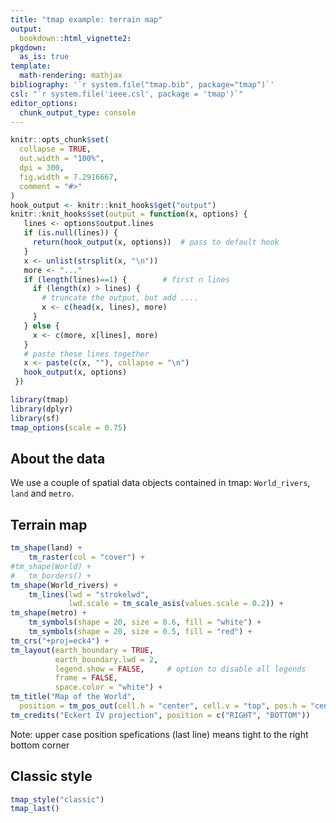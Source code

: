 ```yaml
---
title: "tmap example: terrain map"
output: 
  bookdown::html_vignette2:
pkgdown:
  as_is: true
template:
  math-rendering: mathjax
bibliography: '`r system.file("tmap.bib", package="tmap")`'
csl: "`r system.file('ieee.csl', package = 'tmap')`"
editor_options: 
  chunk_output_type: console
---
```


```r
knitr::opts_chunk$set(
  collapse = TRUE,
  out.width = "100%",
  dpi = 300,
  fig.width = 7.2916667,
  comment = "#>"
)
hook_output <- knitr::knit_hooks$get("output")
knitr::knit_hooks$set(output = function(x, options) {
   lines <- options$output.lines
   if (is.null(lines)) {
     return(hook_output(x, options))  # pass to default hook
   }
   x <- unlist(strsplit(x, "\n"))
   more <- "..."
   if (length(lines)==1) {        # first n lines
     if (length(x) > lines) {
       # truncate the output, but add ....
       x <- c(head(x, lines), more)
     }
   } else {
     x <- c(more, x[lines], more)
   }
   # paste these lines together
   x <- paste(c(x, ""), collapse = "\n")
   hook_output(x, options)
 })

```

```r
library(tmap)
library(dplyr)
library(sf)
tmap_options(scale = 0.75)
```


## About the data

We use a couple of spatial data objects contained in tmap: `World_rivers`, `land` and `metro`.

## Terrain map

```r
tm_shape(land) +
    tm_raster(col = "cover") +
#tm_shape(World) +
#	tm_borders() +
tm_shape(World_rivers) +
	tm_lines(lwd = "strokelwd", 
			 lwd.scale = tm_scale_asis(values.scale = 0.2)) +
tm_shape(metro) +
	tm_symbols(shape = 20, size = 0.6, fill = "white") +
	tm_symbols(shape = 20, size = 0.5, fill = "red") +
tm_crs("+proj=eck4") + 
tm_layout(earth_boundary = TRUE,
		  earth_boundary.lwd = 2,
		  legend.show = FALSE,     # option to disable all legends
		  frame = FALSE,
		  space.color = "white") +
tm_title("Map of the World", 
  position = tm_pos_out(cell.h = "center", cell.v = "top", pos.h = "center")) +
tm_credits("Eckert IV projection", position = c("RIGHT", "BOTTOM"))
```

Note: upper case position spefications (last line) means tight to the right bottom corner

## Classic style

```r
tmap_style("classic")
tmap_last()
```
